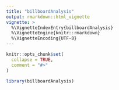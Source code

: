 ```yaml
---
title: "billboardAnalysis"
output: rmarkdown::html_vignette
vignette: >
  %\VignetteIndexEntry{billboardAnalysis}
  %\VignetteEngine{knitr::rmarkdown}
  %\VignetteEncoding{UTF-8}
---
```


```r
knitr::opts_chunk$set(
  collapse = TRUE,
  comment = "#>"
)
```

```r
library(billboardAnalysis)
```
